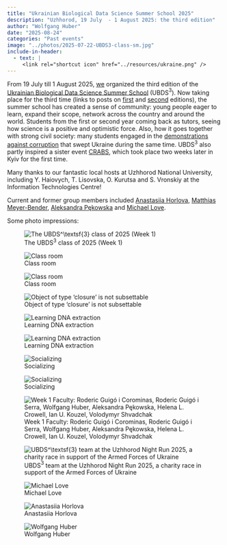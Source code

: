 ```yaml
---
title: "Ukrainian Biological Data Science Summer School 2025"
description: "Uzhhorod, 19 July  - 1 August 2025: the third edition"
author: "Wolfgang Huber"
date: "2025-08-24"
categories: "Past events"
image: "../photos/2025-07-22-UBDS3-class-sm.jpg"
include-in-header:
  - text: |
     <link rel="shortcut icon" href="../resources/ukraine.png" />
---
```


From 19 July till 1 August 2025, [we](https://www.bds3.org/our-team) organized the third edition of the [Ukrainian Biological Data Science Summer School](https://www.bds3.org) (UBDS$^\textsf{3}$). Now taking place for the third time (links to posts on [first](2023-07-ubds3.html) and [second](2024-07-ubds3.html) editions), the summer school has created a sense of community: young people eager to learn, expand their scope, network across the country and around the world. Students from the first or second year coming back as tutors, seeing how science is a positive and optimistic force. Also, how it goes together with strong civil society: many students engaged in the [demonstrations against corruption](https://en.wikipedia.org/wiki/2025_anti-corruption_protests_in_Ukraine) that swept Ukraine during the same time. UBDS$^\textsf{3}$ also partly inspired a sister event [CRABS](https://crabs.kse.ua/), which took place two weeks later in Kyiv for the first time.

Many thanks to our fantastic local hosts at Uzhhorod National University, including Y. Haiovych, T. Lisovska, O. Kurutsa and S. Vronskiy at the Information Technologies Centre!

Current and former group members included
[Anastasiia Horlova](https://www.huber.embl.de/group/people/anastasiia-horlova.html),
[Matthias Meyer-Bender](https://www.huber.embl.de/group/people/matthias-meyer-bender.html),
[Aleksandra Pękowska](https://pekowskalab.nencki.edu.pl/) and
[Michael Love](https://sph.unc.edu/adv_profile/michael-love-phd/).

Some photo impressions:

![The UBDS$^\textsf{3}$ class of 2025 (Week 1)](../photos/2025-07-22-UBDS3-class.jpg)

:::: {layout-ncol=2}
![Class room](../photos/2025-07-UBDS3-AleksMikeHelena.jpg)

![Class room](../photos/2025-07-UBDS3-classroom.jpg)
  
![Object of type 'closure' is not subsettable](../photos/Flow_IMG_20250729_151243_01_997.jpg)

![Learning DNA extraction](../photos/Flow_IMG_20250727_175846_01_955.jpg)

![Learning DNA extraction](../photos/Flow_IMG_20250727_181148_01_948.jpg)

![Socializing](../photos/2025-07-28-UBDS3-pub.jpg)

![Socializing](../photos/2025-07-29-BuffaloUngvar.jpg)

![Week 1 Faculty: Roderic Guigó i Corominas, Roderic Guigó i Serra, Wolfgang Huber, Aleksandra Pękowska, Helena L. Crowell, Ian U. Kouzel, Volodymyr Shvadchak](../photos/2025-07-UBDS3-Faculty-Week1.jpg)

![UBDS$^\textsf{3}$ team at the Uzhhorod Night Run 2025, a charity race in support of the Armed Forces of Ukraine](../photos/2025-07-UBDS3-NightRun.jpg)

![Michael Love](../photos/2025-07-UBDS3-MikeLove.jpg)

![Anastasiia Horlova](../photos/2025-07-UBDS3-Anastasiia.jpg)

![Wolfgang Huber](../photos/2025-07-UBDS3-Wolfgang.jpg)
:::

<!-- ![Matthias Meyer-Bender](../photos/) -->

